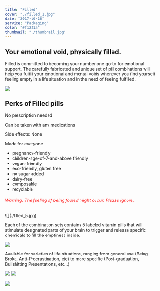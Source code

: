 ```yaml
---
title: "Filled"
cover: "./filled_1.jpg"
date: "2017-10-28"
service: "Packaging"
color: "#f1221a"
thumbnail: "./thumbnail.jpg"
---
```


## Your emotional void, physically filled.

Filled is committed to becoming your number one go-to for emotional support. The carefully fabricated and unique set of pill combinations will help you fulfill your emotional and mental voids whenever you find yourself feeling empty in a life situation and in the need of feeling fulfilled.

![](./filled.jpg)

## Perks of Filled pills

No prescription needed

Can be taken with any medications

Side effects: None

Made for everyone

- pregnancy-friendly
- children-age-of-7-and-above friendly
- vegan-friendly
- eco-friendly, gluten free
- no sugar added
- dairy-free
- composable
- recyclable

<h6 style="color:rgb(255, 0, 0);">Warning: The feeling of being fooled might occur. Please ignore.</h6>
![](./filled_5.jpg)

Each of the combination sets contains 5 labeled vitamin pills that will stimulate designated parts of your brain to trigger and release specific chemicals to fill the emptiness inside.

![](./filled_6.jpg)

Available for varieties of life situations, ranging from general use (Being Broke, Anti-Procrastination, etc) to more specific (Post-graduation, Bullshitting Presentations, etc…)

![](./filled_7.jpg)
![](./filled_9.jpg)

![](./filled_8.jpg)
